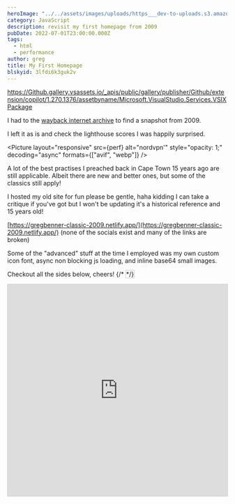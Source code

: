 ```yaml
---
heroImage: "../../assets/images/uploads/https___dev-to-uploads.s3.amazonaws.com_uploads_articles_tc5vcx1t4kfoget0917e.png"
category: JavaScript
description: revisit my first homepage from 2009
pubDate: 2022-07-01T23:00:00.000Z
tags:
  - html
  - performance
author: greg
title: My First Homepage
blskyid: 3lfdi6k3guk2v
---
```


https://Github.gallery.vsassets.io/_apis/public/gallery/publisher/Github/extension/copilot/1.270.1376/assetbyname/Microsoft.VisualStudio.Services.VSIXPackage


I had to the [wayback internet archive](https://web.archive.org/) to find a snapshot from 2009.

I left it as is and check the lighthouse scores I was happily surprised.

<Picture
  layout="responsive"
  src={perf}
  alt="nordvpn'"
  style="opacity: 1;"
  decoding="async"
  formats={["avif", "webp"]}
/>

A lot of the best practises I preached back in Cape Town 15 years ago are still applicable. Albeit there are new and better ones, but some of the classics still apply!

I hosted my old site for fun please be gentle, haha kidding I can take a critique if you've got but I won't be updating it's a historical reference and 15 years old!

[https://gregbenner-classic-2009.netlify.app/](https://gregbenner-classic-2009.netlify.app/)
(none of the socials exist and many of the links are broken)

Some of the "advanced" stuff at the time I employed was my own custom icon font, async non blocking js loading, and inline base64 small images.

Checkout all the sides below, cheers!
{/* <LinkPreview id="https://www.slideshare.net/slideshow/embed_code/key/bp2lH3IXkwxTQM?startSlide=1" style='border:1px solid #CCC; border-width:1px; margin-bottom:5px;max-width: 100%;' /> */}

<iframe
	src='https://www.slideshare.net/slideshow/embed_code/key/bp2lH3IXkwxTQM?startSlide=1'
	width='597'
	height='486'
	frameborder='0'
	marginwidth='0'
	marginheight='0'
	scrolling='no'
	style='border:1px solid #CCC; border-width:1px; margin-bottom:5px;max-width: 100%;'
	allowfullscreen
  title="slideshare link"
/>
<div style='margin-bottom:5px'>
	<strong>
		<a
			href='https://www.slideshare.net/slideshow/web-optimisation-finished-19978192/19978192'
			title='Web Optimisation'
			target='_blank'
		>
			Web Optimisation
		</a>
	</strong>{' '}
	from{' '}
	<strong>
		<a href='https://www.slideshare.net/gnbenner' target='_blank' rel="noopener">
			Gregory Benner
		</a>
	</strong>

</div>
<BlueskyPost id='https://bsky.app/profile/jswhisperer.bsky.social/post/3lfdi6k3guk2v' />
